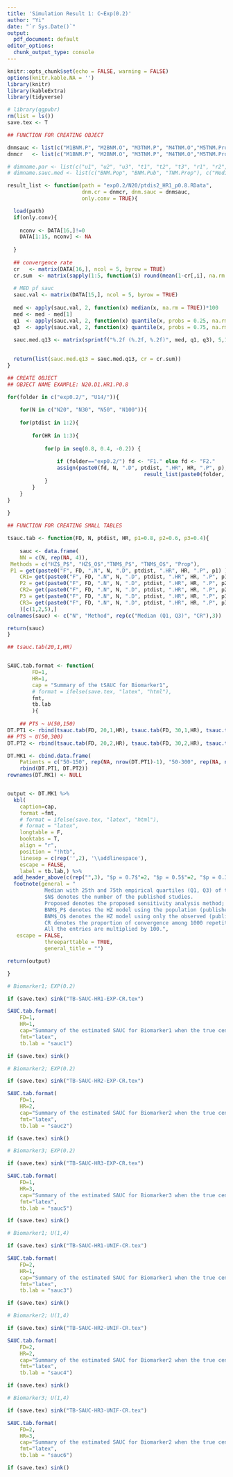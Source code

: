 ```yaml
---
title: 'Simulation Result 1: C~Exp(0.2)'
author: "Yi"
date: "`r Sys.Date()`"
output:
  pdf_document: default
editor_options:
  chunk_output_type: console
---
```


```r
knitr::opts_chunk$set(echo = FALSE, warning = FALSE)
options(knitr.kable.NA = '')
library(knitr)
library(kableExtra)
library(tidyverse)

# library(ggpubr)
rm(list = ls())
save.tex <- T
```



```r

## FUNCTION FOR CREATING OBJECT

dnmsauc <- list(c("M1BNM.P", "M2BNM.O", "M3TNM.P", "M4TNM.O","M5TNM.Prop"), "tSAUC")
dnmcr   <- list(c("M1BNM.P", "M2BNM.O", "M3TNM.P", "M4TNM.O","M5TNM.Prop"), "CR")

# dimname.par <- list(c("u1", "u2", "u3", "t1", "t2", "t3", "r1", "r2", "r3", "b"), c("BNM.Pop", "BNM.Pub", "TNM.Prop"))
# dimname.sauc.med <- list(c("BNM.Pop", "BNM.Pub", "TNM.Prop"), c("Median (Q1, Q3)"))

result_list <- function(path = "exp0.2/N20/ptdis2_HR1_p0.8.RData", 
                        dnm.cr = dnmcr, dnm.sauc = dnmsauc,
                        only.conv = TRUE){ 

  load(path)
  if(only.conv){
    
    nconv <- DATA[16,]!=0
    DATA[1:15, nconv] <- NA
    
  }
  
  ## convergence rate
  cr   <- matrix(DATA[16,], ncol = 5, byrow = TRUE)
  cr.sum  <- matrix(sapply(1:5, function(i) round(mean(1-cr[,i], na.rm = TRUE)*100,2)),5,1, dimnames = dnm.cr)
  
  # MED pf sauc
  sauc.val <- matrix(DATA[15,], ncol = 5, byrow = TRUE)
  
  med <- apply(sauc.val, 2, function(x) median(x, na.rm = TRUE))*100
  med <- med - med[1]
  q1  <- apply(sauc.val, 2, function(x) quantile(x, probs = 0.25, na.rm = TRUE))*100
  q3  <- apply(sauc.val, 2, function(x) quantile(x, probs = 0.75, na.rm = TRUE))*100
  
  sauc.med.q13 <- matrix(sprintf("%.2f (%.2f, %.2f)", med, q1, q3), 5,1, dimnames = dnm.sauc)

  
  return(list(sauc.med.q13 = sauc.med.q13, cr = cr.sum))
}
```


```r

## CREATE OBJECT
## OBJECT NAME EXAMPLE: N20.D1.HR1.P0.8

for(folder in c("exp0.2/", "U14/")){
	
	for(N in c("N20", "N30", "N50", "N100")){
	
	for(ptdist in 1:2){
		
		for(HR in 1:3){
			
			for(p in seq(0.8, 0.4, -0.2)) {
				
				if (folder=="exp0.2/") fd <- "F1." else fd <- "F2."
				assign(paste0(fd, N, ".D", ptdist, ".HR", HR, ".P", p), 
											result_list(paste0(folder, N, "/ptdis", ptdist, "_HR", HR, "_p", p, ".RData")) )
			}
		}
	}
}
	
}


```



```r

## FUNCTION FOR CREATING SMALL TABLES

tsauc.tab <- function(FD, N, ptdist, HR, p1=0.8, p2=0.6, p3=0.4){
	
	sauc <- data.frame(
	NN = c(N, rep(NA, 4)),
 Methods = c("HZ$_P$", "HZ$_O$","TNM$_P$", "TNM$_O$", "Prop"),
 P1 = get(paste0("F", FD, ".N", N, ".D", ptdist, ".HR", HR, ".P", p1) )$sauc.med.q13, 
	CR1= get(paste0("F", FD, ".N", N, ".D", ptdist, ".HR", HR, ".P", p1) )$cr, 
	P2 = get(paste0("F", FD, ".N", N, ".D", ptdist, ".HR", HR, ".P", p2) )$sauc.med.q13, 
	CR2= get(paste0("F", FD, ".N", N, ".D", ptdist, ".HR", HR, ".P", p2) )$cr, 
	P3 = get(paste0("F", FD, ".N", N, ".D", ptdist, ".HR", HR, ".P", p3) )$sauc.med.q13,
	CR3= get(paste0("F", FD, ".N", N, ".D", ptdist, ".HR", HR, ".P", p3) )$cr 
	)[c(1,2,5),]
colnames(sauc) <- c("N", "Method", rep(c("Median (Q1, Q3)", "CR"),3))

return(sauc)
}

## tsauc.tab(20,1,HR)


SAUC.tab.format <- function(
		FD=1,
		HR=1, 
		cap = "Summary of the tSAUC for Biomarker1",
		# format = ifelse(save.tex, "latex", "html"),
		fmt,
		tb.lab
		){
	
	## PTS ~ U(50,150)
DT.PT1 <- rbind(tsauc.tab(FD, 20,1,HR), tsauc.tab(FD, 30,1,HR), tsauc.tab(FD, 50,1,HR))
## PTS ~ U(50,300)
DT.PT2 <- rbind(tsauc.tab(FD, 20,2,HR), tsauc.tab(FD, 30,2,HR), tsauc.tab(FD, 50,2,HR))

DT.MK1 <- cbind.data.frame(
	Patients = c("50-150", rep(NA, nrow(DT.PT1)-1), "50-300", rep(NA, nrow(DT.PT1)-1)), 
	rbind(DT.PT1, DT.PT2))
rownames(DT.MK1) <- NULL


output <- DT.MK1 %>%
  kbl(
    caption=cap,
    format =fmt,
    # format = ifelse(save.tex, "latex", "html"),
    # format = "latex",
    longtable = F, 
    booktabs = T,
    align = "r",
    position = "!htb",
    linesep = c(rep('',2), '\\addlinespace'),
    escape = FALSE,
    label = tb.lab,) %>%
  add_header_above(c(rep("",3), "$p = 0.7$"=2, "$p = 0.5$"=2, "$p = 0.3$"=2),escape = FALSE) %>%
  footnote(general = "
			Median with 25th and 75th empirical quartiles (Q1, Q3) of the SAUC at $t=2$ are reported. 
			$N$ denotes the number of the published studies. 
			Proposed denotes the proposed sensitivity analysis method;
			BNM$_P$ denotes the HZ model using the population (published and unpublished) studies; 
			BNM$_O$ denotes the HZ model using only the observed (published) studies.
			CR denotes the proportion of convergence among 1000 repetition
			All the entries are multiplied by 100.", 
   escape = FALSE, 
			threeparttable = TRUE,  
			general_title = "")

return(output)

}
```




```r
# Biomarker1; EXP(0.2)

if (save.tex) sink("TB-SAUC-HR1-EXP-CR.tex")

SAUC.tab.format(
	FD=1,
	HR=1, 
	cap="Summary of the estimated SAUC for Biomarker1 when the true censoring is distributed as $Exp(0.2)$.", 
	fmt="latex",
	tb.lab = "sauc1")

if (save.tex) sink()

```



```r
# Biomarker2; EXP(0.2)

if (save.tex) sink("TB-SAUC-HR2-EXP-CR.tex")

SAUC.tab.format(
	FD=1,
	HR=2, 
	cap="Summary of the estimated SAUC for Biomarker2 when the true censoring is distributed as $Exp(0.2)$.", 	
	fmt="latex",
	tb.lab = "sauc2")

if (save.tex) sink()

```


```r
# Biomarker3; EXP(0.2)

if (save.tex) sink("TB-SAUC-HR3-EXP-CR.tex")

SAUC.tab.format(
	FD=1,
	HR=3, 
	cap="Summary of the estimated SAUC for Biomarker3 when the true censoring is distributed as $Exp(0.2)$.", 
	fmt="latex",
	tb.lab = "sauc5")

if (save.tex) sink()

```



```r
# Biomarker1; U(1,4)

if (save.tex) sink("TB-SAUC-HR1-UNIF-CR.tex")

SAUC.tab.format(
	FD=2,
	HR=1, 
	cap="Summary of the estimated SAUC for Biomarker1 when the true censoring is distributed as $U(1,4)$, but a misspecified exponential distribution is fitted.", 	
	fmt="latex",
	tb.lab = "sauc3")

if (save.tex) sink()

```


```r
# Biomarker2; U(1,4)

if (save.tex) sink("TB-SAUC-HR2-UNIF-CR.tex")

SAUC.tab.format(
	FD=2,
	HR=2, 
	cap="Summary of the estimated SAUC for Biomarker2 when the true censoring is distributed as $U(1,4)$, but a misspecified exponential distribution is fitted.", 	
	fmt="latex",
	tb.lab = "sauc4")

if (save.tex) sink()

```



```r
# Biomarker3; U(1,4)

if (save.tex) sink("TB-SAUC-HR3-UNIF-CR.tex")

SAUC.tab.format(
	FD=2,
	HR=3, 
	cap="Summary of the estimated SAUC for Biomarker2 when the true censoring is distributed as $U(1,4)$, but a misspecified exponential distribution is fitted.", 	
	fmt="latex",
	tb.lab = "sauc6")

if (save.tex) sink()

```
